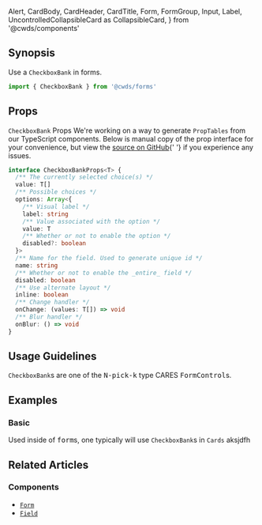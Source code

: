   Alert,
  CardBody,
  CardHeader,
  CardTitle,
  Form,
  FormGroup,
  Input,
  Label,
  UncontrolledCollapsibleCard as CollapsibleCard,
} from '@cwds/components'

## Synopsis

Use a `CheckboxBank` in forms.

<DemoCard>
  <BasicCheckboxBankExample
    options={[
      { value: 'foo', label: 'Foo' },
      { value: 'bar', label: 'Bar' },
      { value: 'bizz', label: 'Bizz (disabled)', disabled: true },
      { value: 'bazz', label: 'Bazz (disabled)', disabled: true },
      { value: 'quo', label: 'Quo' },
      { value: 'qux', label: 'Qux' },
    ]}
    initialValues={['bar', 'bazz', 'quo']}
    label="Metasyntactic Variables"
    fieldName="metaVarNames"
    className="mb-0"
    noDebug
  />
</DemoCard>

```jsx
import { CheckboxBank } from '@cwds/forms'
```

## Props

<CollapsibleCard initialClosed>
  <CardHeader>
    <CardTitle>
      <code>CheckboxBank</code> Props
    </CardTitle>
  </CardHeader>
  <CardBody className="pb-0">
    <Alert color="warning">
      We're working on a way to generate <code>PropTables</code> from
      our TypeScript components. Below is manual copy of the prop interface
      for your convenience, but view the <a href="">source on GitHub</a>{' '}
      if you experience any issues.
    </Alert>

```ts
interface CheckboxBankProps<T> {
  /** The currently selected choice(s) */
  value: T[]
  /** Possible choices */
  options: Array<{
    /** Visual label */
    label: string
    /** Value associated with the option */
    value: T
    /** Whether or not to enable the option */
    disabled?: boolean
  }>
  /** Name for the field. Used to generate unique id */
  name: string
  /** Whether or not to enable the _entire_ field */
  disabled: boolean
  /** Use alternate layout */
  inline: boolean
  /** Change handler */
  onChange: (values: T[]) => void
  /** Blur handler */
  onBlur: () => void
}
```

  </CardBody>
</CollapsibleCard>

## Usage Guidelines

`CheckboxBank`s are one of the <tt>N-pick-k</tt> type CARES <tt>FormControl</tt>s.

## Examples

### Basic

Used inside of <tt>form</tt>s, one typically will use `CheckboxBank`s in <Link to="/components/cards"><code>Cards</code></Link> aksjdfh

<BasicCheckboxBankExample />

<!--

### Validation

<CheckboxBankValidationExample />

-->

## Related Articles

### Components

- [`Form`]()
- [`Field`]()

